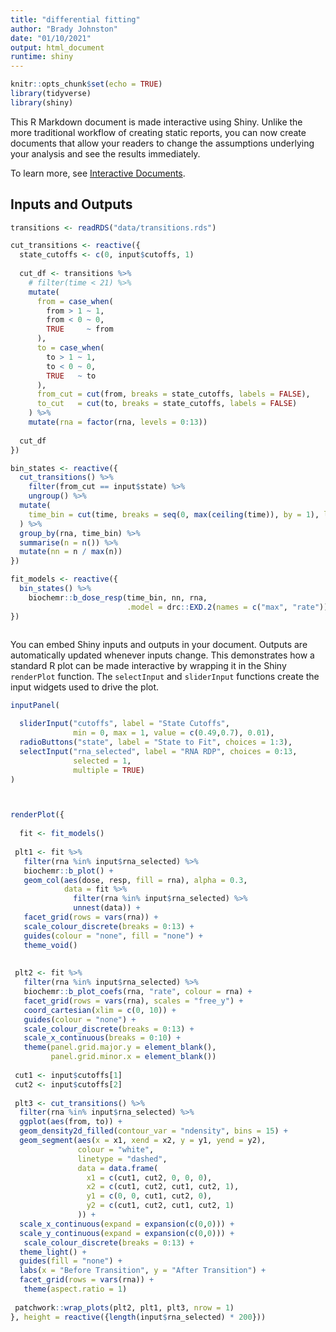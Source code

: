 ```yaml
---
title: "differential fitting"
author: "Brady Johnston"
date: "01/10/2021"
output: html_document
runtime: shiny
---
```


```r
knitr::opts_chunk$set(echo = TRUE)
library(tidyverse)
library(shiny)
```

This R Markdown document is made interactive using Shiny. Unlike the more traditional workflow of creating static reports, you can now create documents that allow your readers to change the assumptions underlying your analysis and see the results immediately.

To learn more, see [Interactive Documents](http://rmarkdown.rstudio.com/authoring_shiny.html).

## Inputs and Outputs

```r

transitions <- readRDS("data/transitions.rds")

cut_transitions <- reactive({
  state_cutoffs <- c(0, input$cutoffs, 1)
  
  cut_df <- transitions %>% 
    # filter(time < 21) %>% 
    mutate(
      from = case_when(
        from > 1 ~ 1, 
        from < 0 ~ 0, 
        TRUE     ~ from
      ), 
      to = case_when(
        to > 1 ~ 1, 
        to < 0 ~ 0, 
        TRUE   ~ to
      ),
      from_cut = cut(from, breaks = state_cutoffs, labels = FALSE),
      to_cut   = cut(to, breaks = state_cutoffs, labels = FALSE)
    ) %>% 
    mutate(rna = factor(rna, levels = 0:13))
  
  cut_df
})

bin_states <- reactive({
  cut_transitions() %>% 
    filter(from_cut == input$state) %>% 
    ungroup() %>% 
  mutate(
    time_bin = cut(time, breaks = seq(0, max(ceiling(time)), by = 1), labels = FALSE)
  ) %>% 
  group_by(rna, time_bin) %>% 
  summarise(n = n()) %>% 
  mutate(nn = n / max(n))
})

fit_models <- reactive({
  bin_states() %>% 
    biochemr::b_dose_resp(time_bin, nn, rna, 
                          .model = drc::EXD.2(names = c("max", "rate")))
})



```

You can embed Shiny inputs and outputs in your document. Outputs are automatically updated whenever inputs change. This demonstrates how a standard R plot can be made interactive by wrapping it in the Shiny `renderPlot` function. The `selectInput` and `sliderInput` functions create the input widgets used to drive the plot.

```r
inputPanel(
  
  sliderInput("cutoffs", label = "State Cutoffs",
              min = 0, max = 1, value = c(0.49,0.7), 0.01), 
  radioButtons("state", label = "State to Fit", choices = 1:3), 
  selectInput("rna_selected", label = "RNA RDP", choices = 0:13,
              selected = 1, 
              multiple = TRUE)
)



renderPlot({
  
  fit <- fit_models()
  
 plt1 <- fit %>% 
   filter(rna %in% input$rna_selected) %>% 
   biochemr::b_plot() + 
   geom_col(aes(dose, resp, fill = rna), alpha = 0.3, 
            data = fit %>% 
              filter(rna %in% input$rna_selected) %>% 
              unnest(data)) + 
   facet_grid(rows = vars(rna)) + 
   scale_colour_discrete(breaks = 0:13) +
   guides(colour = "none", fill = "none") + 
   theme_void()
 
 
 plt2 <- fit %>% 
   filter(rna %in% input$rna_selected) %>% 
   biochemr::b_plot_coefs(rna, "rate", colour = rna) + 
   facet_grid(rows = vars(rna), scales = "free_y") + 
   coord_cartesian(xlim = c(0, 10)) +
   guides(colour = "none") + 
   scale_colour_discrete(breaks = 0:13) +
   scale_x_continuous(breaks = 0:10) +
   theme(panel.grid.major.y = element_blank(), 
         panel.grid.minor.x = element_blank())
 
 cut1 <- input$cutoffs[1]
 cut2 <- input$cutoffs[2]
 
 plt3 <- cut_transitions() %>% 
  filter(rna %in% input$rna_selected) %>% 
  ggplot(aes(from, to)) + 
  geom_density2d_filled(contour_var = "ndensity", bins = 15) + 
  geom_segment(aes(x = x1, xend = x2, y = y1, yend = y2), 
               colour = "white", 
               linetype = "dashed",
               data = data.frame(
                 x1 = c(cut1, cut2, 0, 0, 0), 
                 x2 = c(cut1, cut2, cut1, cut2, 1),
                 y1 = c(0, 0, cut1, cut2, 0), 
                 y2 = c(cut1, cut2, cut1, cut2, 1)
               )) +
  scale_x_continuous(expand = expansion(c(0,0))) + 
  scale_y_continuous(expand = expansion(c(0,0))) + 
   scale_colour_discrete(breaks = 0:13) +
  theme_light() + 
  guides(fill = "none") +
  labs(x = "Before Transition", y = "After Transition") + 
  facet_grid(rows = vars(rna)) + 
   theme(aspect.ratio = 1)
 
 patchwork::wrap_plots(plt2, plt1, plt3, nrow = 1)
}, height = reactive({length(input$rna_selected) * 200}))
```
